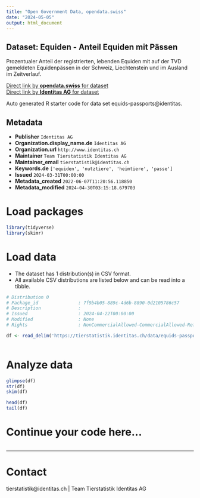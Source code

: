 ```yaml
---
title: "Open Government Data, opendata.swiss"
date: "2024-05-05"
output: html_document
---
```


## Dataset: Equiden - Anteil Equiden mit Pässen

Prozentualer Anteil der registrierten, lebenden Equiden mit auf der TVD gemeldeten Equidenpässen in der Schweiz, Liechtenstein und im Ausland im Zeitverlauf.

[Direct link by **opendata.swiss** for dataset](https://opendata.swiss/de/dataset/equiden-anteil-equiden-mit-passen)<br>
[Direct link by **Identitas AG** for dataset](https://tierstatistik.identitas.ch/)

Auto generated R starter code for data set equids-passports@identitas.

## Metadata

- **Publisher** `Identitas AG`
- **Organization.display_name.de** `Identitas AG`
- **Organization.url** `http://www.identitas.ch`
- **Maintainer** `Team Tierstatistik Identitas AG`
- **Maintainer_email** `tierstatistik@identitas.ch`
- **Keywords.de** `['equiden', 'nutztiere', 'heimtiere', 'passe']`
- **Issued** `2024-03-31T00:00:00`
- **Metadata_created** `2022-06-07T11:20:56.118850`
- **Metadata_modified** `2024-04-30T03:15:18.679703`


# Load packages

```r

library(tidyverse)
library(skimr)

```

# Load data

-   The dataset has 1 distribution(s) in CSV format.
-   All available CSV distributions are listed below and can be read into a tibble.

```r

# Distribution 0
# Package_id               : 7f9b4b05-889c-4d6b-8890-0d2105786c57
# Description              : 
# Issued                   : 2024-04-22T00:00:00
# Modified                 : None
# Rights                   : NonCommercialAllowed-CommercialAllowed-ReferenceRequired

df <- read_delim('https://tierstatistik.identitas.ch/data/equids-passports.csv')



```

# Analyze data

```r

glimpse(df)
str(df)
skim(df)

head(df)
tail(df)

```

# Continue your code here...

```r

```

------------------------------------------------------------------------

# Contact

tierstatistik@identitas.ch | Team Tierstatistik Identitas AG
